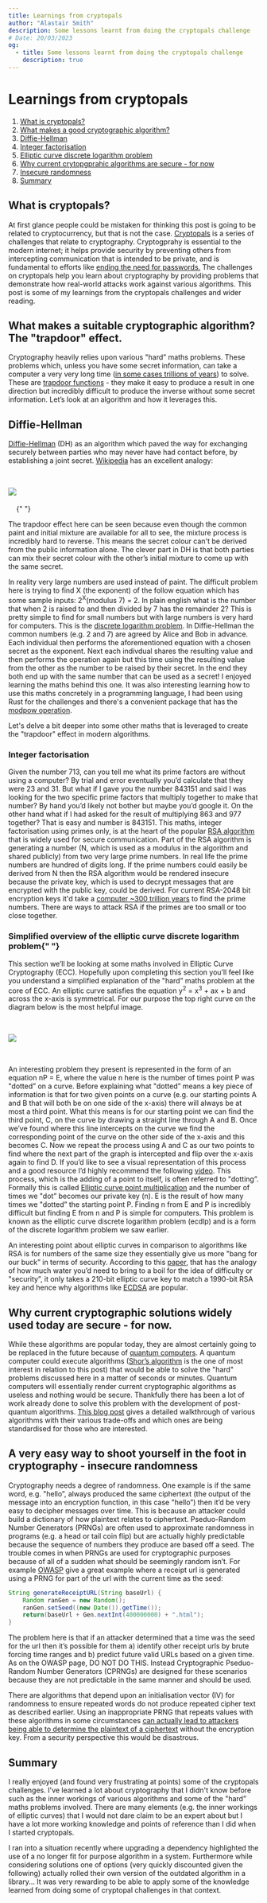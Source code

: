 ```yaml
---
title: Learnings from cryptopals
author: "Alastair Smith"
description: Some lessons learnt from doing the cryptopals challenge
# Date: 20/03/2023
og:
  - title: Some lessons learnt from doing the cryptopals challenge
    description: true
---
```



<Post>

# Learnings from cryptopals

1. [What is cryptopals?](#cryptopals)
2. [What makes a good cryptographic algorithm?](#trapdoor)
3. [Diffie-Hellman](#diffie-hellman)
4. [Integer factorisation](#integer-factorisation)
5. [Elliptic curve discrete logarithm problem](#ecdlp)
6. [Why current crytopgprahic algorithms are secure - for now](#secure-for-now)
7. [Insecure randomness](#insecure-randomness)
8. [Summary](#summary)

## What is cryptopals? <a name="cryptopals"></a>

At first glance people could be mistaken for thinking this post is going to be related to cryptocurrency, but that is not the case. [Cryptopals](https://cryptopals.com/) is a series of challenges that relate to cryptography. Cryptogprahy is essential to the modern internet; it helps provide security by preventing others from intercepting communication that is intended to be private, and is fundamental to efforts like [ending the need for passwords.](https://blog.google/technology/safety-security/the-beginning-of-the-end-of-the-password/) The challenges on cryptopals help you learn about cryptography by providing problems that demonstrate how real-world attacks work against various algorithms. This post is some of my learnings from the cryptopals challenges and wider reading.

## What makes a suitable cryptographic algorithm? The "trapdoor" effect. <a name="trapdoor"></a>

Cryptography heavily relies upon various "hard” maths problems. These problems which, unless you have some secret information, can take a computer a very very long time ([in some cases trillions of years](https://www.quintessencelabs.com/blog/breaking-rsa-encryption-update-state-art)) to solve. These are [trapdoor functions](https://en.wikipedia.org/wiki/Trapdoor_function) - they make it easy to produce a result in one direction but incredibly difficult to produce the inverse without some secret information. Let’s look at an algorithm and how it leverages this.

<a name="diffie-hellman"></a>
## Diffie-Hellman

[Diffie-Hellman](https://en.wikipedia.org/wiki/Diffie%E2%80%93Hellman_key_exchange#) (DH) as an algorithm which paved the way for exchanging <ArticleLink href="https://en.wikipedia.org/wiki/Key_(cryptography)" text="crytographic keys"/> securely between parties who may never have had contact before, by establishing a joint secret. [Wikipedia](https://en.wikipedia.org/wiki/Diffie%E2%80%93Hellman_key_exchange) has an excellent analogy:

<img
  src="https://upload.wikimedia.org/wikipedia/commons/thumb/4/46/Diffie-Hellman_Key_Exchange.svg/250px-Diffie-Hellman_Key_Exchange.svg.png"
  style="background-color: white; margin: 2rem auto;"
/>{" "}

The trapdoor effect here can be seen because even though the common paint and initial mixture are available for all to see, the mixture process is incredibly hard to reverse. This means the secret colour can't be derived from the public information alone. The clever part in DH is that both parties can mix their secret colour with the other’s initial mixture to come up with the same secret.

In reality very large numbers are used instead of paint. The difficult problem here is trying to find X (the exponent) of the follow equation which has some sample inputs: 2<sup>X</sup>(modulus 7) = 2. In plain english what is the number that when 2 is raised to and then divided by 7 has the remainder 2? This is pretty simple to find for small numbers but with large numbers is very hard for computers. This is the [discrete logarithm problem](https://www.khanacademy.org/computing/computer-science/cryptography/modern-crypt/v/discrete-logarithm-problem). In Diffie-Hellman the common numbers (e.g. 2 and 7) are agreed by Alice and Bob in advance. Each individual then performs the aforementioned equation with a chosen secret as the exponent. Next each indivdual shares the resulting value and then performs the operation again but this time using the resulting value from the other as the number to be raised by their secret. In the end they both end up with the same number that can be used as a secret! I enjoyed learning the maths behind this one. It was also interesting learning how to use this maths concretely in a programming language, I had been using Rust for the challenges and there's a convenient package that has the [modpow operation](https://docs.rs/num-bigint/latest/num_bigint/struct.BigUint.html#method.modpow).

Let's delve a bit deeper into some other maths that is leveraged to create the "trapdoor" effect in modern algorithms.

### Integer factorisation <a name="integer-factorisation"></a>

Given the number 713, can you tell me what its prime factors are without using a computer? By trial and error eventually you’d calculate that they were 23 and 31. But what if I gave you the number 843151 and said I was looking for the two specific prime factors that multiply together to make that number? By hand you’d likely not bother but maybe you’d google it. On the other hand what if I had asked for the result of multiplying 863 and 977 together? That is easy and number is 843151. This maths, integer factorisation using primes only, is at the heart of the popular [RSA algorithm](<https://en.wikipedia.org/wiki/RSA*(cryptosystem)>) that is widely used for secure communication. Part of the RSA algorithm is generating a number (N, which is used as a modulus in the algorithm and shared publicly) from two very large prime numbers. In real life the prime numbers are hundred of digits long. If the prime numbers could easily be derived from N then the RSA algorithm would be rendered insecure because the private key, which is used to decrypt messages that are encrypted with the public key, could be derived. For current RSA-2048 bit encryption keys it'd take a [computer ~300 trillion years](https://www.quintessencelabs.com/blog/breaking-rsa-encryption-update-state-art) to find the prime numbers. There are ways to attack RSA if the primes are too small or too close together.

<a name="ecdlp"></a>
### Simplified overview of the elliptic curve discrete logarithm problem{" "}

This section we’ll be looking at some maths involved in Elliptic Curve Cryptography (ECC). Hopefully upon completing this section you’ll feel like you understand a simplified explanation of the "hard” maths problem at the core of ECC. An elliptic curve satisfies the equation y<sup>2</sup> = x<sup>3</sup> + ax + b and across the x-axis is symmetrical. For our purpose the top right curve on the diagram below is the most helpful image.

<img
  src="https://upload.wikimedia.org/wikipedia/commons/thumb/d/db/EllipticCurveCatalog.svg/800px-EllipticCurveCatalog.svg.png"
  style="background-color: white; margin: 2rem auto;"
/>

An interesting problem they present is represented in the form of an equation nP = E, where the value n here is the number
of times point P was "dotted” on a curve. Before explaining what "dotted” means a
key piece of information is that for two given points on a curve (e.g. our starting
points A and B that will both be on one side of the x-axis) there will always be at most a third point. What this means is for our
starting point we can find the third point, C, on the curve by drawing a straight
line through A and B. Once we’ve found where this line intercepts on the curve we
find the corresponding point of the curve on the other side of the x-axis and this
becomes C. Now we repeat the process using A and C as our two points to find where
the next part of the graph is intercepted and flip over the x-axis again to find D. If you’d like
to see a visual representation of this process and a good resource I’d highly recommend
the following [video](https://www.youtube.com/watch?v=gAtBM06xwaw). This process,
which is the adding of a point to itself, is often referred to "dotting”. Formally this is called
[Elliptic curve point multiplication](https://en.wikipedia.org/wiki/Elliptic_curve_point_multiplication)
and the number of times we "dot” becomes our private key (n). E is the result of
how many times we "dotted” the starting point P. Finding n from E and P is incredibly
difficult but finding E from n and P is simple for computers. This problem is known
as the elliptic curve discrete logarithm problem (ecdlp) and is a form of the discrete
logarithm problem we saw earlier.

An interesting point about elliptic curves in comparison to algorithms like RSA is for numbers of
the same size they essentially give us more "bang for our buck” in terms of security.
According to this [paper](https://eprint.iacr.org/2013/635.pdf?ref=blog.cloudflare.com),
that has the analogy of how much water you’d need to bring to a boil for the idea
of difficulty or "security”, it only takes a 210-bit elliptic curve key to match
a 1990-bit RSA key and hence why algorithms like [ECDSA](https://en.wikipedia.org/wiki/Elliptic_Curve_Digital_Signature_Algorithm)
are popular.

## Why current cryptographic solutions widely used today are secure - for now. <a name="secure-for-now"/>

While these algorithms are popular today, they are almost certainly going to be replaced in the future because of [quantum computers](https://blog.cloudflare.com/towards-post-quantum-cryptography-in-tls/). A quantum computer could execute algorithms ([Shor’s algorithm](https://quantum-computing.ibm.com/composer/docs/iqx/guide/shors-algorithm) is the one of most interest in relation to this post) that would be able to solve the "hard" problems discussed here in a matter of seconds or minutes. Quantum computers will essentially render current cryptographic algorithms as useless and nothing would be secure. Thankfully there has been a lot of work already done to solve this problem with the development of post-quantum algorithms. [This blog post](https://blog.cloudflare.com/nist-post-quantum-surprise/) gives a detailed walkthrough of various algorithms with their various trade-offs and which ones are being standardised for those who are interested.

## A very easy way to shoot yourself in the foot in cryptography - insecure randomness<a name="insecure-randomness"/>

Cryptography needs a degree of randomness. One example is if the same word, e.g. "hello”, always produced the same ciphertext (the output of the message into an encryption function, in this case "hello”) then it’d be very easy to decipher messages over time. This is because an attacker could build a dictionary of how plaintext relates to ciphertext. Pseduo-Random Number Generators (PRNGs) are often used to approximate randomness in programs (e.g. a head or tail coin flip) but are actually highly predictable because the sequence of numbers they produce are based off a seed. The trouble comes in when PRNGs are used for cryptographic purposes because of all of a sudden what should be seemingly random isn’t. For example [OWASP](https://owasp.org/www-community/vulnerabilities/Insecure_Randomness) give a great example where a receipt url is generated using a PRNG for part of the url with the current time as the seed:

```java
String generateReceiptURL(String baseUrl) {
    Random ranGen = new Random();
    ranGen.setSeed((new Date()).getTime());
    return(baseUrl + Gen.nextInt(400000000) + ".html");
}
```

The problem here is that if an attacker determined that a time was the seed for the url then it’s possible for them a) identify other receipt urls by brute forcing time ranges and b) predict future valid URLs based on a given time. As on the OWASP page, DO NOT DO THIS. Instead Cryptographic Pseduo-Random Number Generators (CPRNGs) are designed for these scenarios because they are not predictable in the same manner and should be used.

There are algorithms that depend upon an initialisation vector (IV) for randomness to ensure repeated words do not produce repeated cipher text as described earlier. Using an inappropriate PRNG that repeats values with these algorithms in some circumstances [can actually lead to attackers being able to determine the plaintext of a ciphertext](https://stackered.com/blog/iv-mishandling/) without the encryption key. From a security perspective this would be disastrous.

## Summary <a name="summary"/>

I really enjoyed (and found very frustrating at points) some of the cryptopals challenges. I've learned a lot about cryptography that I didn't know before such as the inner workings of various algorithms and some of the "hard” maths problems involved. There are many elements (e.g. the inner workings of elliptic curves) that I would not dare claim to be an expert about but I have a lot more working knowledge and points of reference than I did when I started cryptopals.

I ran into a situation recently where upgrading a dependency highlighted the use of a no longer fit for purpose algorithm in a system. Furthermore while considering solutions one of options (very quickly discounted given the following) actually rolled their own version of the outdated algorithm in a library... It was very rewarding to be able to apply some of the knowledge learned from doing some of cryptopal challenges in that context.

</Post>
